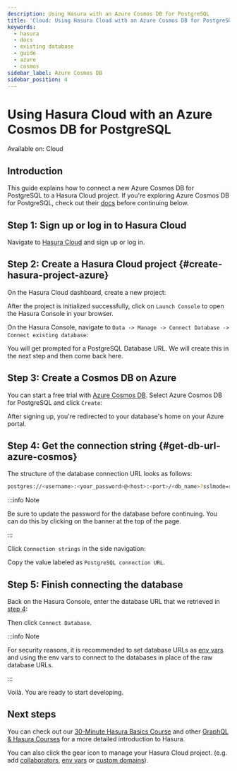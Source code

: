```yaml
---
description: Using Hasura with an Azure Cosmos DB for PostgreSQL
title: 'Cloud: Using Hasura Cloud with an Azure Cosmos DB for PostgreSQL'
keywords:
  - hasura
  - docs
  - existing database
  - guide
  - azure
  - cosmos
sidebar_label: Azure Cosmos DB
sidebar_position: 4
---
```



# Using Hasura Cloud with an Azure Cosmos DB for PostgreSQL

<div className='badge badge--primary heading-badge'>Available on: Cloud</div>

## Introduction

This guide explains how to connect a new Azure Cosmos DB for PostgreSQL to a Hasura Cloud project. If you're exploring
Azure Cosmos DB for PostgreSQL, check out their [docs](https://azure.microsoft.com/en-us/products/cosmos-db/#overview)
before continuing below.

## Step 1: Sign up or log in to Hasura Cloud

Navigate to [Hasura Cloud](https://cloud.hasura.io/signup/?pg=docs&plcmt=body&cta=navigate-to-hasura-cloud&tech=default)
and sign up or log in.

## Step 2: Create a Hasura Cloud project {#create-hasura-project-azure}

On the Hasura Cloud dashboard, create a new project:

<Thumbnail src='/img/cloud-dbs/create-hasura-cloud-project.png' alt='Create Hasura Cloud project' width='1000px' />

After the project is initialized successfully, click on `Launch Console` to open the Hasura Console in your browser.

On the Hasura Console, navigate to `Data -> Manage -> Connect Database -> Connect existing database`:

You will get prompted for a PostgreSQL Database URL. We will create this in the next step and then come back here.

<Thumbnail src='/img/cloud-dbs/existing-db-setup.png' alt='Hasura Cloud database setup' width='700px' />

## Step 3: Create a Cosmos DB on Azure

You can start a free trial with [Azure Cosmos DB](https://cosmos.azure.com/try/). Select Azure Cosmos DB for PostgreSQL
and click `Create`:

<Thumbnail src='/img/cloud-dbs/azure-cosmos/cosmos-create.png' alt='Create Azure Cosmos' width='1000px' />

After signing up, you're redirected to your database's home on your Azure portal.

## Step 4: Get the connection string {#get-db-url-azure-cosmos}

The structure of the database connection URL looks as follows:

```bash
postgres://<username>:<your_password>@<host>:<port>/<db_name>?sslmode=require
```

:::info Note

Be sure to update the password for the database before continuing. You can do this by clicking on the banner at the top
of the page.

:::

Click `Connection strings` in the side navigation:

<Thumbnail src='/img/cloud-dbs/azure-cosmos/cosmos-dashboard.png' alt='Azure Cosmos DB Dashboard' />

Copy the value labeled as `PostgreSQL connection URL`.

<Thumbnail src='/img/cloud-dbs/azure-cosmos/cosmos-connection-url.png' alt='Connection strings for the database' />

## Step 5: Finish connecting the database

Back on the Hasura Console, enter the database URL that we retrieved in [step 4](#get-db-url-azure-cosmos):

<Thumbnail src='/img/cloud-dbs/azure-cosmos/cosmos-connect.png' alt='Database setup' width='600px' />

Then click `Connect Database`.

:::info Note

For security reasons, it is recommended to set database URLs as
[env vars](/projects/env-vars.mdx#manage-project-env-vars) and using the env vars to connect to the databases in place
of the raw database URLs.

:::

Voilà. You are ready to start developing.

<Thumbnail src='/img/cloud-dbs/hasura-console.png' alt='Hasura Console' />

## Next steps

You can check out our [30-Minute Hasura Basics Course](https://hasura.io/learn/graphql/hasura/introduction/) and other
[GraphQL & Hasura Courses](https://hasura.io/learn/) for a more detailed introduction to Hasura.

You can also click the gear icon to manage your Hasura Cloud project. (e.g. add
[collaborators](/projects/collaborators.mdx#manage-project-collaborators),
[env vars](/projects/env-vars.mdx#manage-project-env-vars) or
[custom domains](/projects/domains.mdx#manage-project-domains)).

<Thumbnail src='/img/getting-started/project-manage.png' alt='Project actions' width='860px' />
